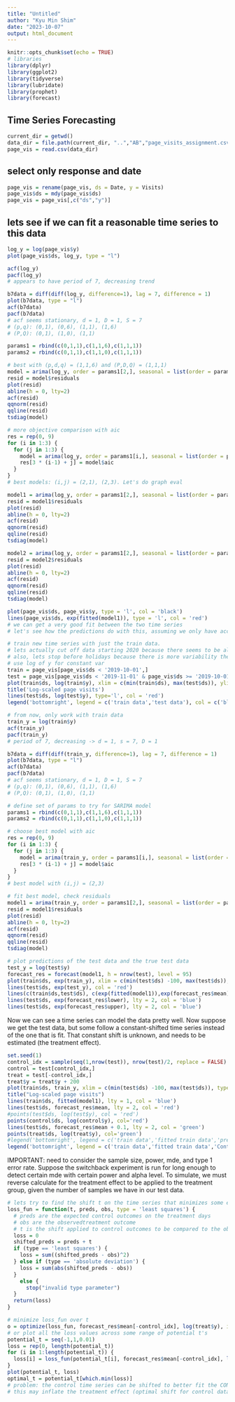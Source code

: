 ```yaml
---
title: "Untitled"
author: "Kyu Min Shim"
date: "2023-10-07"
output: html_document
---
```


```r
knitr::opts_chunk$set(echo = TRUE)
# libraries
library(dplyr)
library(ggplot2)
library(tidyverse)
library(lubridate)
library(prophet)
library(forecast)
```

## Time Series Forecasting
```r
current_dir = getwd()
data_dir = file.path(current_dir, "..","AB","page_visits_assignment.csv")
page_vis = read.csv(data_dir)
```
## select only response and date
```r
page_vis = rename(page_vis, ds = Date, y = Visits)
page_vis$ds = mdy(page_vis$ds)
page_vis = page_vis[,c("ds","y")]
```
## lets see if we can fit a reasonable time series to this data
```r
log_y = log(page_vis$y)
plot(page_vis$ds, log_y, type = "l")
```
```r
acf(log_y)
pacf(log_y)
# appears to have period of 7, decreasing trend
```
```R
b7data = diff(diff(log_y, difference=1), lag = 7, difference = 1)
plot(b7data, type = "l")
acf(b7data)
pacf(b7data)
# acf seems stationary, d = 1, D = 1, S = 7
# (p,q): (0,1), (0,6), (1,1), (1,6)
# (P,Q): (0,1), (1,0), (1,1)
```
```r
params1 = rbind(c(0,1,1),c(1,1,6),c(1,1,1))
params2 = rbind(c(0,1,1),c(1,1,0),c(1,1,1))
```
```r
# best with (p,d,q) = (1,1,6) and (P,D,Q) = (1,1,1)
model = arima(log_y, order = params1[2,], seasonal = list(order = params2[3,], period=7))
resid = model$residuals
plot(resid)
abline(h = 0, lty=2)
acf(resid)
qqnorm(resid)
qqline(resid)
tsdiag(model)
```
```r
# more objective comparison with aic
res = rep(0, 9)
for (i in 1:3) {
  for (j in 1:3) {
    model = arima(log_y, order = params1[i,], seasonal = list(order = params2[j,], period = 7))
    res[3 * (i-1) + j] = model$aic
  }
}
# best models: (i,j) = (2,1), (2,3). Let's do graph eval
```
```r
model1 = arima(log_y, order = params1[2,], seasonal = list(order = params2[1,], period=7))
resid = model1$residuals
plot(resid)
abline(h = 0, lty=2)
acf(resid)
qqnorm(resid)
qqline(resid)
tsdiag(model)
```
```r
model2 = arima(log_y, order = params1[2,], seasonal = list(order = params2[3,], period=7))
resid = model2$residuals
plot(resid)
abline(h = 0, lty=2)
acf(resid)
qqnorm(resid)
qqline(resid)
tsdiag(model)
```
```r
plot(page_vis$ds, page_vis$y, type = 'l', col = 'black')
lines(page_vis$ds, exp(fitted(model1)), type = 'l', col = 'red')
# we can get a very good fit between the two time series
# let's see how the predictions do with this, assuming we only have access to training and we want to predict the test data
```
```r
# train new time series with just the train data.
# lets actually cut off data starting 2020 because there seems to be alot of change points 
# also, lets stop before holidays because there is more variability there
# use log of y for constant var 
train = page_vis[page_vis$ds < '2019-10-01',]
test = page_vis[page_vis$ds < '2019-11-01' & page_vis$ds >= '2019-10-01',]
plot(train$ds, log(train$y), xlim = c(min(train$ds), max(test$ds)), ylim = c(min(log(train$y)), max(log(train$y))), type = 'l', col = 'black', ylab = 'Log of page visits', xlab = 'Time')
title('Log-scaled page visits')
lines(test$ds, log(test$y), type='l', col = 'red')
legend('bottomright', legend = c('train data','test data'), col = c('black','red'), lty = 1)
```
```r
# from now, only work with train data
train_y = log(train$y)
acf(train_y)
pacf(train_y)
# period of 7, decreasing -> d = 1, s = 7, D = 1
```
```r
b7data = diff(diff(train_y, difference=1), lag = 7, difference = 1)
plot(b7data, type = "l")
acf(b7data)
pacf(b7data)
# acf seems stationary, d = 1, D = 1, S = 7
# (p,q): (0,1), (0,6), (1,1), (1,6)
# (P,Q): (0,1), (1,0), (1,1)
```
```R
# define set of params to try for SARIMA model
params1 = rbind(c(0,1,1),c(1,1,6),c(1,1,1))
params2 = rbind(c(0,1,1),c(1,1,0),c(1,1,1))
```
```r
# choose best model with aic
res = rep(0, 9)
for (i in 1:3) {
  for (j in 1:3) {
    model = arima(train_y, order = params1[i,], seasonal = list(order = params2[j,], period = 7))
    res[3 * (i-1) + j] = model$aic
  }
}
# best model with (i,j) = (2,3)
```
```r
# fit best model, check residuals
model1 = arima(train_y, order = params1[2,], seasonal = list(order = params2[3,], period=7))
resid = model1$residuals
plot(resid)
abline(h = 0, lty=2)
acf(resid)
qqnorm(resid)
qqline(resid)
tsdiag(model)
```
```r
# plot predictions of the test data and the true test data 
test_y = log(test$y)
forecast_res = forecast(model1, h = nrow(test), level = 95)
plot(train$ds, exp(train_y), xlim = c(min(test$ds) -100, max(test$ds)), type = 'l', col = 'black')
lines(test$ds, exp(test_y), col = 'red')
lines(c(train$ds,test$ds), c(exp(fitted(model1)),exp(forecast_res$mean)), lty = 1, col = 'blue')
lines(test$ds, exp(forecast_res$lower), lty = 2, col = 'blue')
lines(test$ds, exp(forecast_res$upper), lty = 2, col = 'blue')
```
Now we can see a time series can model the data pretty well. 
Now suppose we get the test data, but some follow a constant-shifted time series instead of the one that is fit. 
That constant shift is unknown, and needs to be estimated (the treatment effect).

```r
set.seed(1)
control_idx = sample(seq(1,nrow(test)), nrow(test)/2, replace = FALSE)
control = test[control_idx,]
treat = test[-control_idx,]
treat$y = treat$y + 200
plot(train$ds, train_y, xlim = c(min(test$ds) -100, max(test$ds)), type = 'l', col = 'black',ylab = "Log of page visits",xlab ="Time")
title("Log-scaled page visits")
lines(train$ds, fitted(model1), lty = 1, col = 'blue')
lines(test$ds, forecast_res$mean, lty = 2, col = 'red')
#points(test$ds, log(test$y), col = 'red')
points(control$ds, log(control$y), col='red')
lines(test$ds, forecast_res$mean + 0.1, lty = 2, col = 'green')
points(treat$ds, log(treat$y), col='green')
#legend('bottomright', legend = c('train data','fitted train data','preds'), col = c('black','blue','red'), lty = c(1,1,2))
legend('bottomright', legend = c('train data','fitted train data','Control TS', 'Treatment TS'), col = c('black','blue','red','green'), lty = c(1,1,2,2))

```
IMPORTANT: need to consider the sample size, power, mde, and type 1 error rate. Suppose the switchback experiment is run for long enough to detect certain mde with certain power and alpha level. To simulate, we must reverse calculate for the treatment effect to be applied to the treatment group, given the number of samples we have in our test data. 

```r
# lets try to find the shift t on the time series that minimizes some error function with the treatment outcomes
loss_fun = function(t, preds, obs, type = 'least squares') {
  # preds are the expected control outcomes on the treatment days 
  # obs are the observedtreatment outcome
  # t is the shift applied to control outcomes to be compared to the observed treatment outcome
  loss = 0
  shifted_preds = preds + t
  if (type == 'least squares') {
    loss = sum((shifted_preds - obs)^2)
  } else if (type == 'absolute deviation') {
    loss = sum(abs(shifted_preds - obs))
  }
    else {
      stop("invalid type parameter")
  }
  return(loss)
}
```
```R
# minimize loss_fun over t
o = optimize(loss_fun, forecast_res$mean[-control_idx], log(treat$y), interval = c(-2,2))
# or plot all the loss values across some range of potential t's 
potential_t = seq(-1,1,0.01)
loss = rep(0, length(potential_t))
for (i in 1:length(potential_t)) {
  loss[i] = loss_fun(potential_t[i], forecast_res$mean[-control_idx], log(treat$y))
}
plot(potential_t, loss)
optimal_t = potential_t[which.min(loss)]
# problem: the control time series can be shifted to better fit the CONTROL data points as well. 
# this may inflate the treatment effect (optimal shift for control data is -0.1, optimal shift for treatment data is 0.1, then total treatment effect shifting both control and treatment becomes 0.2, which is twice the true treatment effect)
```